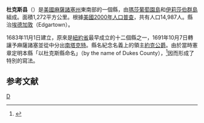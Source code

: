 {{noteTA
|T=zh-hans:杜克斯县 (马萨诸塞州);zh-hk:杜克斯縣 (麻薩諸塞州);zh-tw:杜克斯郡 (麻薩諸塞州);
|1=zh-hans:县;zh-hk:縣;zh-tw:郡;
}}
{{Infobox U.S. County|
 county  = 杜克斯县|
 state = 麻薩諸塞州 |
 en county  = Dukes County|
 en state = Massachusetts |
 seal = |
 map = Map of Massachusetts highlighting Dukes County.svg |
 map size = 200|
 founded = |
 seat = [[Edgartown,_Massachusetts|Edgartown]] | 
 area_total_sq_mi = 491|
 area_total_km2 = 1272|
 area_land_sq_mi = 104|
 area_land_km2 = 269|
 area_water_sq_mi = 387|
 area_water_km2 = 1003|
 area percentage = 78.9% |
 census yr = 2000|
 pop = 14987 |
 density_km2 =56|
 web = www.dukescounty.org|
|}}
<!--[[File:Map_of_Massachusetts_highlighting_Dukes_County.svg|250px]]-->
'''杜克斯县'''（{{lang-en|Dukes County}}）是[[美國|美國]][[麻薩諸塞州|麻薩諸塞州]]東南部的一個縣，由[[瑪莎葡萄園島|瑪莎葡萄園島]]和[[伊莉莎伯群島|伊莉莎伯群島]]組成。面積1,272平方公里。根據[[美國2000年人口普查|美國2000年人口普查]]，共有人口14,987人。縣治[[埃德加敦_(马萨诸塞州)|埃德加敦]]（Edgartown）。

1683年11月1日建立，原來是[[紐約省|紐約省]]最早成立的十二個縣之一，1691年10月7日轉讓予麻薩諸塞並從中分出[[南塔克特縣|南塔克特]]。縣名紀念名義上的領主[[約克公爵|約克公爵]]。由於當時憲章定明本縣「以杜克斯縣命名」（by the name of Dukes County），<ref>{{cite web |url=http://www.dukescounty.org/Pages/DukesCountyMA_Administration/about |title=存档副本 |accessdate=2006-09-02 |archive-date=2006-05-02 |archive-url=https://web.archive.org/web/20060502080439/http://www.dukescounty.org/Pages/DukesCountyMA_Administration/about |dead-url=no }}</ref>因而形成了特別的寫法。

==参考文献==
<div class="references-small">
<references />
</div>
{{Massachusetts}}
{{Massachusetts-stub}}

[[Category:马萨诸塞州行政区划|D]]